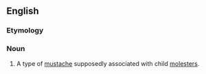 {{rfv}}
==English==
===Etymology===
{{blend|molest|mustache}}

===Noun===
{{en-noun}}

# {{slang|rare}} A type of [[mustache]] supposedly associated with child [[molester]]s.